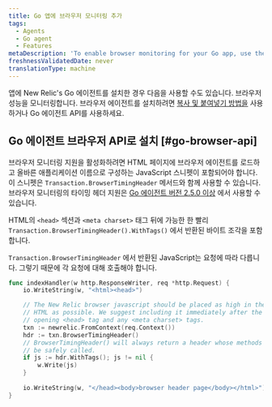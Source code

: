 ```yaml
---
title: Go 앱에 브라우저 모니터링 추가
tags:
  - Agents
  - Go agent
  - Features
metaDescription: 'To enable browser monitoring for your Go app, use the copy and paste method, or use the Go agent''s browser API.'
freshnessValidatedDate: never
translationType: machine
---
```


앱에 New Relic's Go 에이전트를 설치한 경우 다음을 사용할 수도 있습니다. [<InlinePopover type="browser"/>](/docs/browser/new-relic-browser/getting-started/introduction-new-relic-browser)브라우저 성능을 모니터링합니다. 브라우저 에이전트를 설치하려면 [복사 및 붙여넣기 방법을](/docs/browser/new-relic-browser/installation/install-new-relic-browser-agent#copy-paste-app) 사용하거나 Go 에이전트 API를 사용하세요.

## Go 에이전트 브라우저 API로 설치 [#go-browser-api]

브라우저 모니터링 지원을 활성화하려면 HTML 페이지에 브라우저 에이전트를 로드하고 올바른 애플리케이션 이름으로 구성하는 JavaScript 스니펫이 포함되어야 합니다. 이 스니펫은 `Transaction.BrowserTimingHeader` 메서드와 함께 사용할 수 있습니다. 브라우저 모니터링의 타이밍 헤더 지원은 [Go 에이전트 버전 2.5.0 이상](/docs/release-notes/agent-release-notes/go-release-notes) 에서 사용할 수 있습니다.

HTML의 `<head>` 섹션과 `<meta charset>` 태그 뒤에 가능한 한 빨리 `Transaction.BrowserTimingHeader().WithTags()` 에서 반환된 바이트 조각을 포함합니다.

`Transaction.BrowserTimingHeader` 에서 반환된 JavaScript는 요청에 따라 다릅니다. 그렇기 때문에 각 요청에 대해 호출해야 합니다.

```go
func indexHandler(w http.ResponseWriter, req *http.Request) {
    io.WriteString(w, "<html><head>")

    // The New Relic browser javascript should be placed as high in the
    // HTML as possible. We suggest including it immediately after the
    // opening <head> tag and any <meta charset> tags.
    txn := newrelic.FromContext(req.Context())
    hdr := txn.BrowserTimingHeader()
    // BrowserTimingHeader() will always return a header whose methods can
    // be safely called.
    if js := hdr.WithTags(); js != nil {
        w.Write(js)
    }
    
    io.WriteString(w, "</head><body>browser header page</body></html>")
}
```
